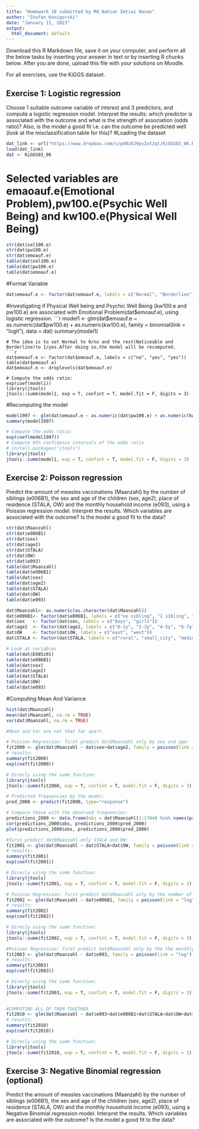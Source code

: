 ```yaml
---
title: "Homework 10 submitted by Md Nahian Imtiaz Hasan"
author: "Stefan Konigorski"
date: "January 11, 2023"
output:
  html_document: default
---
```


Download this R Markdown file, save it on your computer, and perform all the below tasks by inserting your answer in text or by inserting R chunks below. After you are done, upload this file with your solutions on Moodle.

For all exercises, use the KiGGS dataset.

## Exercise 1: Logistic regression

Choose 1 suitable outcome variable of interest and 3 predictors, and compute a logistic regression model. Interpret the results: which predictor is associated with the outcome and what is the strength of association (odds ratio)? Also, is the model a good fit i.e. can the outcome be predicted well (look at the misclassification table for this)?
#Loading the dataset
```r
dat_link <- url("https://www.dropbox.com/s/pd0z829pv2otzqt/KiGGS03_06.RData?dl=1")
load(dat_link)
dat <- KiGGS03_06
```
# Selected variables are emaoauf.e(Emotional Problem),pw100.e(Psychic Well Being) and kw100.e(Physical Well Being)
```r
str(dat$sel100.e)
str(dat$pw100.e)
str(dat$emoauf.e)
table(dat$sel100.e)
table(dat$pw100.e)
table(dat$emoauf.e)


```
#Format Variable
```r
dat$emoauf.e <- factor(dat$emoauf.e, labels = c("Normal", "Borderline", "Noticeable"))

```
#Investigating if Physical Well being and Psychic Well Being (kw100.e and pw100.e) are associated with Emotional Problem(dat$emoauf.e), using logistic regression.
```r
model1 <- glm(dat$emoauf.e ~ as.numeric(dat$pw100.e) + as.numeric(kw100.e), family = binomial(link = "logit"), data = dat)
summary(model1)


```
# The idea is to set Normal to 0/no and the rest(Noticeable and Borderline)to 1/yes.After doing so,the model will be recomputed.  
```r
dat$emoauf.e <- factor(dat$emoauf.e, labels = c("no", "yes", "yes"))
table(dat$emoauf.e)
dat$emoauf.e <- droplevels(dat$emoauf.e)

# Compute the odds ratio:
exp(coef(model1))
library(jtools)
jtools::summ(model1, exp = T, confint = T, model.fit = F, digits = 3)
```
#Recomputing the model
```r
model1997 <- glm(dat$emoauf.e ~ as.numeric(dat$pw100.e) + as.numeric(kw100.e), family = binomial(link = "logit"), data = dat)
summary(model1997)
```
```r
# Compute the odds ratio:
exp(coef(model1997))
# Compute 95% confidence intervals of the odds ratio
# install.packages("jtools")
library(jtools)
jtools::summ(model1, exp = T, confint = T, model.fit = F, digits = 3)
```
## Exercise 2: Poisson regression

Predict the amount of measles vaccinations (Maanzahl) by the number of siblings (e006B1), the sex and age of the children (sex, age2), place of residence (STALA, OW) and the monthly household income (e093), using a Poisson regression model. Interpret the results. Which variables are associated with the outcome? Is the model a good fit to the data?

```r
str(dat$Maanzahl)
str(dat$e006B1)
str(dat$sex)
str(dat$age2)
str(dat$STALA)
str(dat$OW)
str(dat$e093)
table(dat$Maanzahl)
table(dat$e006B1)
table(dat$sex)
table(dat$age2)
table(dat$STALA)
table(dat$OW)
table(dat$e093)
```
```r
dat$Maanzahl<- as.numeric(as.character(dat$Maanzahl))
dat$e006B1<- factor(dat$e006B1, labels = c("no sibling", "1 sibling", "2 or more siblings"))
dat$sex   <- factor(dat$sex, labels = c("boys", "girls"))
dat$age2  <- factor(dat$age2, labels = c("0-1y", "2-3y", "4-5y", "6-7y", "8-9y", "10-11y", "12-13y", "14-15y", "16-17y"))
dat$OW    <- factor(dat$OW, labels = c("east", "west"))
dat$STALA <- factor(dat$STALA, labels = c("rural", "small_city", "medium_city", "urban"))
```
```r
# Look at variables
table(dat$E085z01)
table(dat$e006B1)
table(dat$sex)
table(dat$age2)
table(dat$STALA)
table(dat$OW)
table(dat$e093)

```
#Computing Mean And Variance
```r
hist(dat$Maanzahl)
mean(dat$Maanzahl, na.rm = TRUE)
var(dat$Maanzahl, na.rm = TRUE)

#Mean and Var are not that far apart.
```
```r
# Poisson Regression: first predict dat$Maanzahl only by sex and age:
fit2000 <- glm(dat$Maanzahl ~ dat$sex+dat$age2, family = poisson(link = "log"), data = dat)
# results:
summary(fit2000)
exp(coef(fit2000))

# Direcly using the summ function:
library(jtools)
jtools::summ(fit2000, exp = T, confint = T, model.fit = F, digits = 3)
```
```r
# Predicted frequencies by the model:
pred_2000 <- predict(fit2000, type="response")

# Compare these with the observed frequencies:
predictions_2000 <- data.frame(obs = dat$Maanzahl[1:17640 %in% names(pred_2000)], pred_2000 = pred_2000)
cor(predictions_2000$obs, predictions_2000$pred_2000)
plot(predictions_2000$obs, predictions_2000$pred_2000)
```
```r
#first predict dat$Maanzahl only STALA and OW:
fit2001 <- glm(dat$Maanzahl ~ dat$STALA+dat$OW, family = poisson(link = "log"), data = dat)
# results:
summary(fit2001)
exp(coef(fit2001))

# Direcly using the summ function:
library(jtools)
jtools::summ(fit2001, exp = T, confint = T, model.fit = F, digits = 3)
```
```r
# Poisson Regression: first predict dat$Maanzahl only by the number of siblings:
fit2002 <- glm(dat$Maanzahl ~ dat$e006B1, family = poisson(link = "log"), data = dat)
# results:
summary(fit2002)
exp(coef(fit2002))

# Direcly using the summ function:
library(jtools)
jtools::summ(fit2002, exp = T, confint = T, model.fit = F, digits = 3)
```

```r
#Poisson Regression: first predict dat$Maanzahl only by the the monthly household income (e093)
fit2003 <- glm(dat$Maanzahl ~ dat$e093, family = poisson(link = "log"), data = dat)
# results:
summary(fit2003)
exp(coef(fit2003))

# Direcly using the summ function:
library(jtools)
jtools::summ(fit2003, exp = T, confint = T, model.fit = F, digits = 3)
 
```
```r
#COMPUTING ALL OF THEM TOGETHER
fit2010 <- glm(dat$Maanzahl ~ dat$e093+dat$e006B1+dat$STALA+dat$OW+dat$sex+dat$age2, family = poisson(link = "log"), data = dat)
# results:
summary(fit2010)
exp(coef(fit2010))

# Direcly using the summ function:
library(jtools)
jtools::summ(fit2010, exp = T, confint = T, model.fit = F, digits = 3)

```
## Exercise 3: Negative Binomial regression (optional)

Predict the amount of measles vaccinations (Maanzahl) by the number of siblings (e006B1), the sex and age of the children (sex, age2), place of residence (STALA, OW) and the monthly household income (e093), using a Negative Binomial regression model. Interpret the results. Which variables are associated with the outcome? Is the model a good fit to the data?
